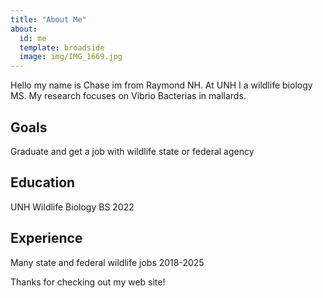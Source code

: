 ```yaml
---
title: "About Me"
about:
  id: me
  template: broadside
  image: img/IMG_1669.jpg
---
```


:::{#me}
Hello my name is Chase im from Raymond NH. At UNH I a wildlife biology MS. My research focuses on Vibrio Bacterias in mallards.

## Goals
Graduate and get a job with wildlife state or federal agency

## Education
UNH Wildlife Biology BS 2022 

## Experience
Many state and federal wildlife jobs 2018-2025

:::

Thanks for checking out my web site!
